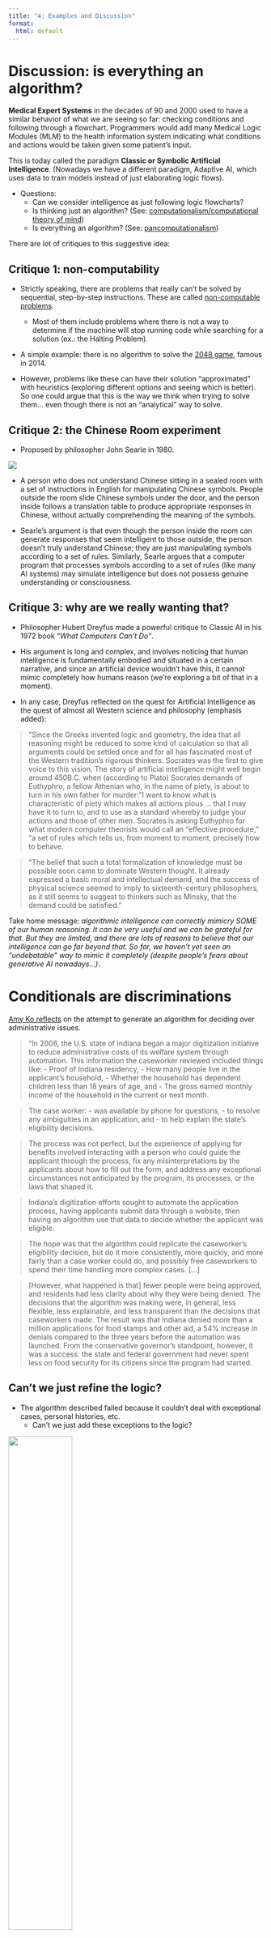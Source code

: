 ```yaml
---
title: "4: Examples and Discussion"
format:
  html: default
---
```




# Discussion: is everything an algorithm?

**Medical Expert Systems** in the decades of 90 and 2000 used to have a similar behavior of what we are seeing so far: checking conditions and following through a flowchart. Programmers would add many Medical Logic Modules (MLM) to the health information system indicating what conditions and actions would be taken given some patient's input.

This is today called the paradigm **Classic or Symbolic Artificial Intelligence**. (Nowadays we have a different paradigm, Adaptive AI, which uses data to train models instead of just elaborating logic flows).

* Questions:
  * Can we consider intelligence as just following logic flowcharts?
  * Is thinking just an algorithm? (See: [computationalism/computational theory of mind](https://en.wikipedia.org/wiki/Computational_theory_of_mind))
  * Is everything an algorithm? (See: [pancomputationalism](https://philpapers.org/browse/pancomputationalism))
  
There are lot of critiques to this suggestive idea:

## Critique 1: non-computability

* Strictly speaking, there are problems that really can't be solved by sequential, step-by-step instructions. These are called [non-computable problems](https://www.geeksforgeeks.org/computable-and-non-computable-problems-in-toc/).
  * Most of them include problems where there is not a way to determine if the machine will stop running code while searching for a solution (ex.: the Halting Problem).
  
* A simple example: there is no algorithm to solve the [2048 game](https://drops.dagstuhl.de/storage/00lipics/lipics-vol049-fun2016/LIPIcs.FUN.2016.1/LIPIcs.FUN.2016.1.pdf), famous in 2014.

* However, problems like these can have their solution "approximated" with heuristics (exploring different options and seeing which is better). So one could argue that this is the way we think when trying to solve them... even though there is not an "analytical" way to solve.

## Critique 2: the Chinese Room experiment

* Proposed by philosopher John Searle in 1980.

![](/img/chineseroom.gif)

* A person who does not understand Chinese sitting in a sealed room with a set of instructions in English for manipulating Chinese symbols. People outside the room slide Chinese symbols under the door, and the person inside follows a translation table to produce appropriate responses in Chinese, without actually comprehending the meaning of the symbols.

* Searle's argument is that even though the person inside the room can generate responses that seem intelligent to those outside, the person doesn't truly understand Chinese; they are just manipulating symbols according to a set of rules. Similarly, Searle argues that a computer program that processes symbols according to a set of rules (like many AI systems) may simulate intelligence but does not possess genuine understanding or consciousness.

## Critique 3: why are we really wanting that?

* Philosopher Hubert Dreyfus made a powerful critique to Classic AI in his 1972 book *"What Computers Can't Do"*.

* His argument is long and complex, and involves noticing that human intelligence is fundamentally embodied and situated in a certain narrative, and since an artificial device wouldn't have this, it cannot mimic completely how humans reason (we're exploring a bit of that in a moment).

* In any case, Dreyfus reflected on the quest for Artificial Intelligence as the quest of almost all Western science and philosophy (emphasis added):

> “Since the Greeks invented logic and geometry, the idea that all reasoning might be reduced to some kind of calculation so that all arguments could be settled once and for all has fascinated most of the Western tradition's rigorous thinkers. Socrates was the first to give voice to this vision. The story of artificial intelligence might well begin around 450B.C. when (according to Plato) Socrates demands of Euthyphro, a fellow Athenian who, in the name of piety, is about to turn in his own father for murder: "I want to know what is characteristic of piety which makes all actions pious ... that I may have it to turn to, and to use as a standard whereby to judge your actions and those of other men. Socrates is asking Euthyphro for what modern computer theorists would call an "effective procedure," "a set of rules which tells us, from moment to moment, precisely how to behave.

> “The belief that such a total formalization of knowledge must be possible soon came to dominate Western thought. It already expressed a basic moral and intellectual demand, and the success of physical science seemed to imply to sixteenth-century philosophers, as it still seems to suggest to thinkers such as Minsky, that the demand could be satisfied.”

Take home message: *algorithmic intelligence can correctly mimicry SOME of our human reasoning. It can be very useful and we can be grateful for that. But they are limited, and there are lots of reasons to believe that our intelligence can go far beyond that. So far, we haven't yet seen an "undebatable" way to mimic it completely (despite people's fears about generative AI nowadays...)*.

# Conditionals are discriminations

[Amy Ko reflects](https://criticallyconsciouscomputing.org/control) on the attempt to generate an algorithm for deciding over administrative issues.

> "In 2006, the U.S. state of Indiana began a major digitization initiative to reduce administrative costs of its welfare system through automation.
This information the caseworker reviewed included things like:
- Proof of Indiana residency,
- How many people live in the applicant’s household,
- Whether the household has dependent children less than 18 years of age, and
- The gross earned monthly income of the household in the current or next month.

> The case worker:
- was available by phone for questions,
- to resolve any ambiguities in an application, and
- to help explain the state’s eligibility decisions.

> The process was not perfect, but the experience of applying for benefits involved interacting with a person who could guide the applicant through the process, fix any misinterpretations by the applicants about how to fill out the form, and address any exceptional circumstances not anticipated by the program, its processes, or the laws that shaped it.

> Indiana’s digitization efforts sought to automate the application process, having applicants submit data through a website, then having an algorithm use that data to decide whether the applicant was eligible.

> The hope was that the algorithm could replicate the caseworker’s eligibility decision, but do it more consistently, more quickly, and more fairly than a case worker could do, and possibly free caseworkers to spend their time handling more complex cases. [...]

> [However, what happened is that] fewer people were being approved, and residents had less clarity about why they were being denied. The decisions that the algorithm was making were, in general, less flexible, less explainable, and less transparent than the decisions that caseworkers made. The result was that Indiana denied more than a million applications for food stamps and other aid, a 54% increase in denials compared to the three years before the automation was launched. From the conservative governor’s standpoint, however, it was a success: the state and federal government had never spent less on food security for its citizens since the program had started.

## Can't we just refine the logic?

* The algorithm described failed because it couldn't deal with exceptional cases, personal histories, etc.
  * Can't we just add these exceptions to the logic?
  
![](/img/elseif.png){width="50%"}

There are reasons to believe this won't be sufficient.

> Automating decision making can also be problematic when it completely **stamps out any room for discretion**. While human discretion presents its own issues, as described above, it can be useful when it is difficult or impossible to fully specify how decisions should be made in accordance with the goals and principles of the institution. Automation requires that an institution determine in advance all of the criteria that a decision-making scheme will take into account; there is no room to consider the relevance of additional details that might not have been considered or anticipated at the time that the software was developed.

> Automated decision-making is thus likely to be much more brittle than decision-making that involves manual review because it limits the opportunity for decision subjects to introduce information into the decision-making process. People are confined to providing evidence that corresponds to a pre-established field in the software. Such constraints can result in absurd situations in which the strict application of decision-making rules leads to outcomes that are directly counter to the goals behind these rules. New evidence that would immediately reverse the assessment of a human decision maker may have no place in automated decision making. For example, in an automated system to assess people with illnesses to determine eligibility for a state-provided caregiver, one field asked if there were any foot problems. An assessor visited a certain person and filled out the field to indicate that they didn’t have any problems — because they were an amputee. - Solon Barocas, Moritz Hardt, Arvind Narayanan, [*When is automated decision making legitimate?*](https://fairmlbook.org/legitimacy.html)

## The awkward student experiment

* Philosopher Ludwig Wittgenstein (1889-1951) wrote: “no course of action could be determined by a rule, because *any* course of action can be made out to accord with the rule” (Philosophical Investigations §201a). In other words: **“rules do not contain the rules for its own application”**

* Example: the **akward student experiment** (Harry Collins, "Changing Order"): “given the sequence ‘2, 4, 6, 8’, continue it in the same way.”

> “We know how to go on in the ‘same way’ because we share a ‘form of life’. The rightness of ‘10, 12, 14, 16’ as the continuation of ‘2, 4, 6, 8’ resides in its rightness for everyone sharing our culture.” (Harry Collins)

* In a similar way, an algorithm will follow rules in the way we think it should follow rules (i.e., ignoring lots of exceptional situations). But without a shared culture, for understanding context and then how to apply the rule, it will operate almost "blindly"...

![](img/wall-e-wall-e-mo.gif)

## Discussion: programmers encode and standardize intelligence

> “The power that algorithms offer is not without consequences. They take processes that we used to be able to see people do and hide them behind code. **They take procedures that used to be controlled by every individual who executed them and centralize and standardize this execution in the hands of software developers often in private organizations**. And this shift of power, from the collective to developers, had a price: the knowledge those individuals have of what they need is no longer brought to bear on the processes that algorithms automate. Instead, it’s up to those few developers to proactively learn that knowledge and **translate it into uniform step-by-step instructions that likely don’t account for the diversity of needs and contexts in the world.** The critical question about algorithms, then, is not how to automate something with an algorithm, but whether to and why.” - Amy J. Ko, Critically Conscious Computing

* What are the **value judgements** when we encode intelligence in algorithms?
    * **If-else** statements are **distinction judgments**, or in other words, **DISCRIMINATIONS**. Are these judgments fair? Do they really take what is needed into account?
    
* **As Christians**, are we being fair with the diversity and complexity of the world, or are we trying to code everything into simplistic operations just in order to better control life situations?